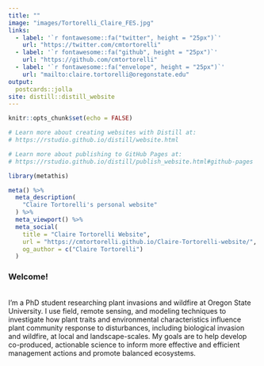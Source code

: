 ```yaml
---
title: ""
image: "images/Tortorelli_Claire_FES.jpg"
links:
  - label: '`r fontawesome::fa("twitter", height = "25px")`'
    url: "https://twitter.com/cmtortorelli"
  - label: '`r fontawesome::fa("github", height = "25px")`'
    url: "https://github.com/cmtortorelli"
  - label: '`r fontawesome::fa("envelope", height = "25px")`'
    url: "mailto:claire.tortorelli@oregonstate.edu"
output:
  postcards::jolla
site: distill::distill_website
---
```


```r
knitr::opts_chunk$set(echo = FALSE)

# Learn more about creating websites with Distill at:
# https://rstudio.github.io/distill/website.html

# Learn more about publishing to GitHub Pages at:
# https://rstudio.github.io/distill/publish_website.html#github-pages

```

```r
library(metathis)

meta() %>%
  meta_description(
    "Claire Tortorelli's personal website"
  ) %>% 
  meta_viewport() %>% 
  meta_social(
    title = "Claire Tortorelli Website",
    url = "https://cmtortorelli.github.io/Claire-Tortorelli-website/",
    og_author = c("Claire Tortorelli")
  )
```


### Welcome!
<br>I'm a PhD student researching plant invasions and wildfire at Oregon State University. I use field, remote sensing, and modeling techniques to investigate how plant traits and environmental characteristics influence plant community response to disturbances, including biological invasion and wildfire, at local and landscape-scales. My goals are to help develop co-produced, actionable science to inform more effective and efficient management actions and promote balanced ecosystems. 